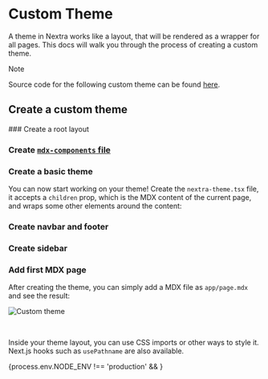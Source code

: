 
# Custom Theme

A theme in Nextra works like a layout, that will be rendered as a wrapper for
all pages. This docs will walk you through the process of creating a custom
theme.

> [!NOTE]
>
> Source code for the following custom theme can be found
> [here](https://github.com/dimaMachina/nextra/tree/main/examples/custom-theme).

## Create a custom theme

<Steps>
### Create a root layout

<ExampleCode example="custom-theme" filePath="app/layout.tsx" />

### Create [`mdx-components` file](/docs/file-conventions/mdx-components-file)

<ExampleCode
  example="custom-theme"
  filePath="mdx-components.jsx"
  metadata="/toc/2 {9}"
/>
<ExampleCode
  example="custom-theme"
  filePath="app/_components/toc.tsx"
  metadata="/toc/"
/>

### Create a basic theme

You can now start working on your theme! Create the `nextra-theme.tsx` file, it
accepts a `children` prop, which is the MDX content of the current page, and
wraps some other elements around the content:

<ExampleCode
  example="custom-theme"
  filePath="app/_components/nextra-theme.tsx"
  metadata="/children/"
/>

### Create navbar and footer

<ExampleCode example="custom-theme" filePath="app/_components/footer.tsx" />
<ExampleCode
  example="custom-theme"
  filePath="app/_components/navbar.tsx"
  metadata="/topLevelNavbarItems/"
/>

### Create sidebar

<ExampleCode
  example="custom-theme"
  filePath="app/_components/sidebar.tsx"
  metadata="/docsDirectories/"
/>

### Add first MDX page

After creating the theme, you can simply add a MDX file as `app/page.mdx` and
see the result:

![Custom theme](/assets/docs/custom-theme.png)

<br />

Inside your theme layout, you can use CSS imports or other ways to style it.
Next.js hooks such as `usePathname` are also available.

{process.env.NODE_ENV !== 'production' && <OldDocs />}

</Steps>
